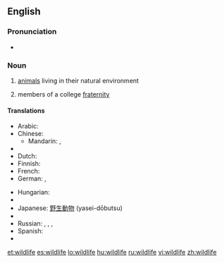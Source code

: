==English==

===Pronunciation===
* {{IPA|/ˈwaɪldlaɪf/}}

===Noun===
{{wikipedia}}
{{en-noun|-}}

# [[animals]] living in their natural environment
# {{Slang}} members of a college [[fraternity]]

====Translations====
{{trans-top|animals living in their natural environment}}
* Arabic: {{t|ar|الحياة البرية|sc=Arab}}
* Chinese:
** Mandarin: {{t-|cmn|野生動物|sc=Hani}}, {{t-|cmn|野生动物|tr=yěshēng dòngwù|sc=Hani}}
* {{trreq|Czech}}
* Dutch: {{t|nl|wildleven|n}}
* Finnish: {{t-|fi|villieläin|p|alt=villieläimet}}
* French: {{t+|fr|faune|f}}
* German: {{t|de|Tierwelt|f}},  {{t+|de|Fauna|f}}
{{trans-mid}}
* Hungarian: {{t|hu|vadvilág}}
* {{trreq|Italian}}
* Japanese: [[野生動物]] (yasei-dōbutsu)
* {{trreq|Portuguese}}
* Russian: {{t|ru|дикая природа|f|tr=díkaja priróda|sc=Cyrl}},  {{t|ru|живая природа|f|tr=živája priróda|sc=Cyrl}},  {{t|ru|животный мир|m|tr=živótnyj mir|sc=Cyrl}},  {{t|ru|фауна|f|tr=fáuna|sc=Cyrl}}
* Spanish: {{t|es|vida silvestre|f}}
* {{trreq|Swedish}}
{{trans-bottom}}

{{trans-top|slang: members of a college fraternity}}
{{trans-mid}}
{{trans-bottom}}

[[et:wildlife]]
[[es:wildlife]]
[[lo:wildlife]]
[[hu:wildlife]]
[[ru:wildlife]]
[[vi:wildlife]]
[[zh:wildlife]]